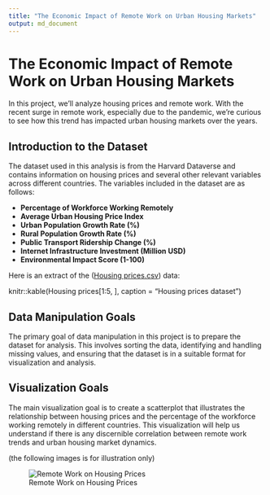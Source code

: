```yaml
---
title: "The Economic Impact of Remote Work on Urban Housing Markets"
output: md_document
---
```


# The Economic Impact of Remote Work on Urban Housing Markets

In this project, we'll analyze housing prices and remote work. With the recent surge in remote work, especially due to the pandemic, we're curious to see how this trend has impacted urban housing markets over the years.

## Introduction to the Dataset

The dataset used in this analysis is from the Harvard Dataverse and contains information on housing prices and several other relevant variables across different countries. The variables included in the dataset are as follows:

-   **Percentage of Workforce Working Remotely**
-   **Average Urban Housing Price Index**
-   **Urban Population Growth Rate (%)**
-   **Rural Population Growth Rate (%)**
-   **Public Transport Ridership Change (%)**
-   **Internet Infrastructure Investment (Million USD)**
-   **Environmental Impact Score (1-100)**

Here is an extract of the ([Housing prices.csv](Housing prices.csv)) data:


knitr::kable(Housing prices[1:5, ],  caption = "Housing prices dataset")



## Data Manipulation Goals

The primary goal of data manipulation in this project is to prepare the dataset for analysis. This involves sorting the data, identifying and handling missing values, and ensuring that the dataset is in a suitable format for visualization and analysis.

## Visualization Goals

The main visualization goal is to create a scatterplot that illustrates the relationship between housing prices and the percentage of the workforce working remotely in different countries. This visualization will help us understand if there is any discernible correlation between remote work trends and urban housing market dynamics.

(the following images is for illustration only)

![Remote Work on Housing Prices](Scatterplot.jpg)
